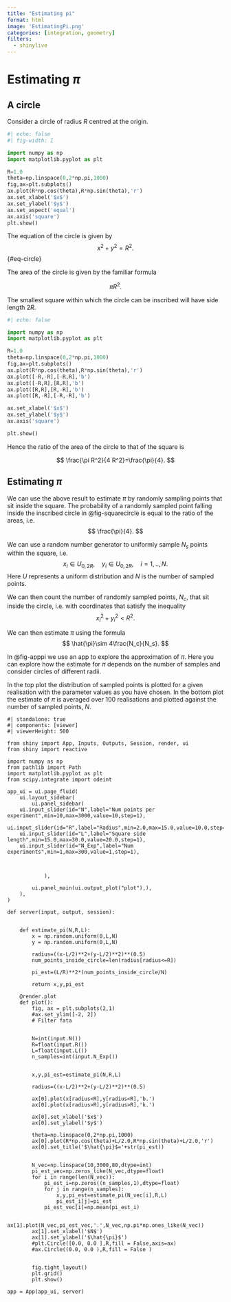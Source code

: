 ```yaml
---
title: "Estimating pi"
format: html 
image: 'EstimatingPi.png'
categories: [integration, geometry]
filters:
  - shinylive
---
```


# Estimating $\pi$

## A circle

Consider a circle of radius $R$ centred at the origin.

:::: {#fig-hmm fig-align="center"}

```python
#| echo: false
#| fig-width: 1

import numpy as np
import matplotlib.pyplot as plt

R=1.0
theta=np.linspace(0,2*np.pi,1000)
fig,ax=plt.subplots()
ax.plot(R*np.cos(theta),R*np.sin(theta),'r')
ax.set_xlabel('$x$')
ax.set_ylabel('$y$')
ax.set_aspect('equal')
ax.axis('square')
plt.show()
```

::::


The equation of the circle is given by
$$
x^2+y^2=R^2.
$$ {#eq-circle}

The area of the circle is given by the familiar formula

$$
\pi R^2.
$$

The smallest square within which the circle can be inscribed will have side length $2R$.

::: {#fig-squarecircle fig-align="center"}

```python
#| echo: false

import numpy as np
import matplotlib.pyplot as plt

R=1.0
theta=np.linspace(0,2*np.pi,1000)
fig,ax=plt.subplots()
ax.plot(R*np.cos(theta),R*np.sin(theta),'r')
ax.plot([-R,-R],[-R,R],'b')
ax.plot([-R,R],[R,R],'b')
ax.plot([R,R],[R,-R],'b')
ax.plot([R,-R],[-R,-R],'b')

ax.set_xlabel('$x$')
ax.set_ylabel('$y$')
ax.axis('square')

plt.show()
```
:::


Hence the ratio of the area of the circle to that of the square is

$$
\frac{\pi R^2}{4 R^2}=\frac{\pi}{4}.
$$


## Estimating $\pi$

We can use the above result to estimate $\pi$ by randomly sampling points that sit inside the square. The probability of a randomly sampled point falling inside the inscribed circle in @fig-squarecircle is equal to the ratio of the areas, i.e.
$$
\frac{\pi}{4}.
$$ 


We can use a random number generator to uniformly sample $N_s$ points within the square, i.e. 
$$
x_i \in U_{0,2R}, \quad y_i \in U_{0,2R}, \quad i=1,..,N.
$$
Here $U$ represents a uniform distribution and $N$ is the number of sampled points. 

We can then count the number of randomly sampled points, $N_c$, that sit inside the circle, i.e. with coordinates that satisfy the inequality
$$
x_i^2+y_i^2< R^2.
$$

We can then estimate $\pi$ using the formula
$$
\hat{\pi}\sim 4\frac{N_c}{N_s}.
$$

In @fig-apppi  we use an app to explore the approximation of $\pi$. Here you can explore how the estimate for $\pi$ depends on the number of samples and consider circles of different radii.

In the top plot the distribution of sampled points is plotted for a given realisation with the parameter values as you have chosen. In the bottom plot the estimate of $\pi$ is averaged over 100 realisations and plotted against the number of sampled points, $N$.




::: {#fig-apppi fig-align="center"}

```shinylive-python
#| standalone: true
#| components: [viewer]
#| viewerHeight: 500

from shiny import App, Inputs, Outputs, Session, render, ui
from shiny import reactive

import numpy as np
from pathlib import Path
import matplotlib.pyplot as plt
from scipy.integrate import odeint

app_ui = ui.page_fluid(
    ui.layout_sidebar(
        ui.panel_sidebar(
    ui.input_slider(id="N",label="Num points per experiment",min=10,max=3000,value=10,step=1),
    ui.input_slider(id="R",label="Radius",min=2.0,max=15.0,value=10.0,step=1),
    ui.input_slider(id="L",label="Square side length",min=15.0,max=30.0,value=20.0,step=1),  
    ui.input_slider(id="N_Exp",label="Num experiments",min=1,max=300,value=1,step=1),           
     
              
          
            ),

        ui.panel_main(ui.output_plot("plot"),),
    ),
)

def server(input, output, session):
    

    def estimate_pi(N,R,L): 
        x = np.random.uniform(0,L,N)
        y = np.random.uniform(0,L,N)

        radius=((x-L/2)**2+(y-L/2)**2)**(0.5)
        num_points_inside_circle=len(radius[radius<=R])

        pi_est=(L/R)**2*(num_points_inside_circle/N)

        return x,y,pi_est

    @render.plot
    def plot():
        fig, ax = plt.subplots(2,1)
        #ax.set_ylim([-2, 2])
        # Filter fata
        
        
        N=int(input.N())
        R=float(input.R())
        L=float(input.L())
        n_samples=int(input.N_Exp())
        
    
        x,y,pi_est=estimate_pi(N,R,L)

        radius=((x-L/2)**2+(y-L/2)**2)**(0.5)
        
        ax[0].plot(x[radius<R],y[radius<R],'b.')
        ax[0].plot(x[radius>R],y[radius>R],'k.')

        ax[0].set_xlabel('$x$')
        ax[0].set_ylabel('$y$')

        theta=np.linspace(0,2*np.pi,1000)
        ax[0].plot(R*np.cos(theta)+L/2.0,R*np.sin(theta)+L/2.0,'r')
        ax[0].set_title('$\hat{\pi}$='+str(pi_est))

        
        N_vec=np.linspace(10,3000,80,dtype=int)
        pi_est_vec=np.zeros_like(N_vec,dtype=float)
        for i in range(len(N_vec)):
            pi_est_i=np.zeros((n_samples,1),dtype=float)
            for j in range(n_samples):
                x,y,pi_est=estimate_pi(N_vec[i],R,L)
                pi_est_i[j]=pi_est
            pi_est_vec[i]=np.mean(pi_est_i)

        ax[1].plot(N_vec,pi_est_vec,'.',N_vec,np.pi*np.ones_like(N_vec))
        ax[1].set_xlabel('$N$')
        ax[1].set_ylabel('$\hat{\pi}$')
        #plt.Circle([0.0, 0.0 ],R,fill = False,axis=ax)
        #ax.Circle((0.0, 0.0 ),R,fill = False )


        fig.tight_layout()
        plt.grid()
        plt.show()
    
app = App(app_ui, server)
```
:::
